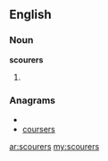 ==English==

===Noun===
'''scourers'''

# {{plural of|[[scourer]]}}

===Anagrams===
* {{alphagram|ceorrssu}}
* [[coursers#English|coursers]]

[[ar:scourers]]
[[my:scourers]]
